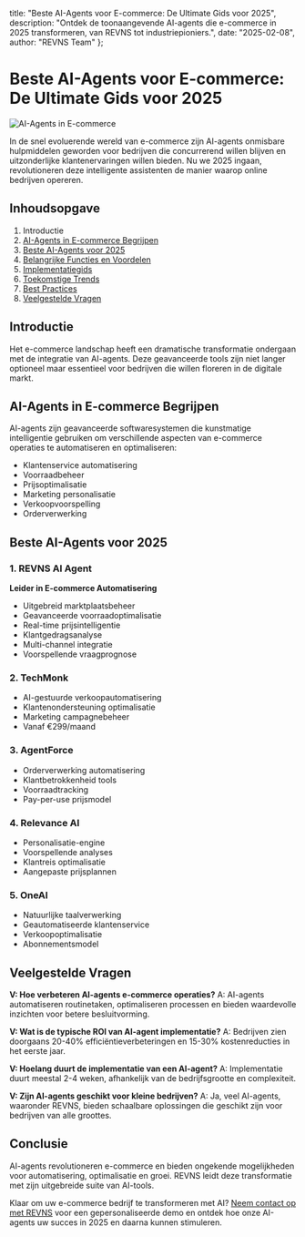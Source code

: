   title: "Beste AI-Agents voor E-commerce: De Ultimate Gids voor 2025",
  description: "Ontdek de toonaangevende AI-agents die e-commerce in 2025 transformeren, van REVNS tot industriepioniers.",
  date: "2025-02-08",
  author: "REVNS Team"
};

# Beste AI-Agents voor E-commerce: De Ultimate Gids voor 2025

![AI-Agents in E-commerce](/images/blog/ai-agents-ecommerce.jpeg)

In de snel evoluerende wereld van e-commerce zijn AI-agents onmisbare hulpmiddelen geworden voor bedrijven die concurrerend willen blijven en uitzonderlijke klantenervaringen willen bieden. Nu we 2025 ingaan, revolutioneren deze intelligente assistenten de manier waarop online bedrijven opereren.

## Inhoudsopgave

1. Introductie
2. [AI-Agents in E-commerce Begrijpen](#ai-agents-begrijpen)
3. [Beste AI-Agents voor 2025](#beste-ai-agents)
4. [Belangrijke Functies en Voordelen](#functies-voordelen)
5. [Implementatiegids](#implementatiegids)
6. [Toekomstige Trends](#toekomstige-trends)
7. [Best Practices](#best-practices)
8. [Veelgestelde Vragen](#faq)

## Introductie

Het e-commerce landschap heeft een dramatische transformatie ondergaan met de integratie van AI-agents. Deze geavanceerde tools zijn niet langer optioneel maar essentieel voor bedrijven die willen floreren in de digitale markt.

## AI-Agents in E-commerce Begrijpen

AI-agents zijn geavanceerde softwaresystemen die kunstmatige intelligentie gebruiken om verschillende aspecten van e-commerce operaties te automatiseren en optimaliseren:

- Klantenservice automatisering
- Voorraadbeheer
- Prijsoptimalisatie
- Marketing personalisatie
- Verkoopvoorspelling
- Orderverwerking

## Beste AI-Agents voor 2025

### 1. REVNS AI Agent
**Leider in E-commerce Automatisering**
- Uitgebreid marktplaatsbeheer
- Geavanceerde voorraadoptimalisatie
- Real-time prijsintelligentie
- Klantgedragsanalyse
- Multi-channel integratie
- Voorspellende vraagprognose

### 2. TechMonk
- AI-gestuurde verkoopautomatisering
- Klantenondersteuning optimalisatie
- Marketing campagnebeheer
- Vanaf €299/maand

### 3. AgentForce
- Orderverwerking automatisering
- Klantbetrokkenheid tools
- Voorraadtracking
- Pay-per-use prijsmodel

### 4. Relevance AI
- Personalisatie-engine
- Voorspellende analyses
- Klantreis optimalisatie
- Aangepaste prijsplannen

### 5. OneAI
- Natuurlijke taalverwerking
- Geautomatiseerde klantenservice
- Verkoopoptimalisatie
- Abonnementsmodel

## Veelgestelde Vragen

**V: Hoe verbeteren AI-agents e-commerce operaties?**
A: AI-agents automatiseren routinetaken, optimaliseren processen en bieden waardevolle inzichten voor betere besluitvorming.

**V: Wat is de typische ROI van AI-agent implementatie?**
A: Bedrijven zien doorgaans 20-40% efficiëntieverbeteringen en 15-30% kostenreducties in het eerste jaar.

**V: Hoelang duurt de implementatie van een AI-agent?**
A: Implementatie duurt meestal 2-4 weken, afhankelijk van de bedrijfsgrootte en complexiteit.

**V: Zijn AI-agents geschikt voor kleine bedrijven?**
A: Ja, veel AI-agents, waaronder REVNS, bieden schaalbare oplossingen die geschikt zijn voor bedrijven van alle groottes.

## Conclusie

AI-agents revolutioneren e-commerce en bieden ongekende mogelijkheden voor automatisering, optimalisatie en groei. REVNS leidt deze transformatie met zijn uitgebreide suite van AI-tools.

Klaar om uw e-commerce bedrijf te transformeren met AI? [Neem contact op met REVNS](https://www.revns.com/contact) voor een gepersonaliseerde demo en ontdek hoe onze AI-agents uw succes in 2025 en daarna kunnen stimuleren.